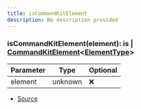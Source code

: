```yaml
---
title: isCommandKitElement
description: No description provided
---
```



### isCommandKitElement(element):  is | [CommandKitElement](/docs/api-reference/types/CommandKitElement)\<[ElementType](/docs/api-reference/types/ElementType)>

| Parameter | Type | Optional |
| ----------- | ----------- | ----------- |
| element | unknown | ❌ |


- [Source](https://github.com/underctrl-io/commandkit/blob/141d1404ab18a8e659209a0fab65466bf3b6dd85/packages/commandkit/src/components/common/element.ts#L27)
